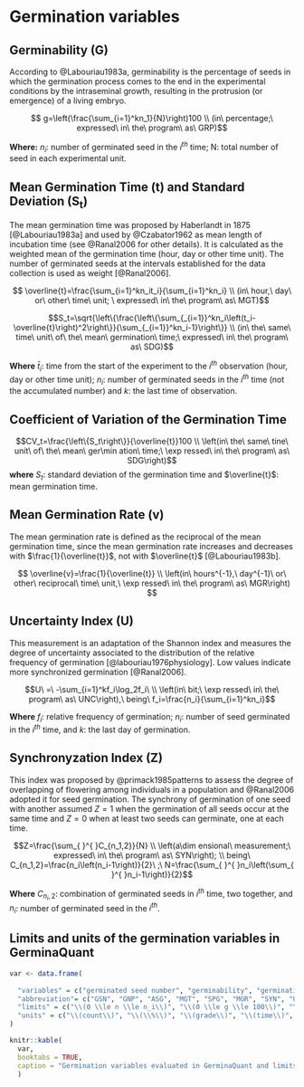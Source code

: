 # Germination variables

## Germinability (G)

According to @Labouriau1983a, germinability is the percentage of seeds in which the germination process comes to the end in the experimental conditions by the intraseminal growth, resulting in the protrusion (or emergence) of a living embryo.


$$ g=\left(\frac{\sum_{i=1}^kn_1}{N}\right)100 \\ (in\ percentage;\ expressed\ in\ the\ program\ as\ GRP)$$
  
**Where:** $n_i$: number of germinated seed in the $i^{th}$ time; N: total number of seed in each experimental unit.

## Mean Germination Time (t) and Standard Deviation (S~t~)

The mean germination time was proposed by Haberlandt in 1875 [@Labouriau1983a] and used by @Czabator1962 as mean length of incubation time (see @Ranal2006 for other details). It is calculated as the weighted mean of the germination time (hour, day or other time unit). The number of germinated seeds at the intervals established for the data collection is used as weight [@Ranal2006]. 



$$ \overline{t}=\frac{\sum_{i=1}^kn_it_i}{\sum_{i=1}^kn_i} \\ (in\ hour,\ day\ or\ other\ time\ unit; \ expressed\ in\ the\ program\ as\ MGT)$$


$$S_t=\sqrt{\left\{\frac{\left\{\sum_{_{i=1}}^kn_i\left(t_i-\overline{t}\right)^2\right\}}{\sum_{_{i=1}}^kn_i-1}\right\}} \\ (in\ the\ same\ time\ unit\ of\ the\ mean\ germination\ time;\ expressed\ in\ the\ program\ as\ SDG)$$


**Where** $\bar{t}_i$: time from the start of the experiment to the $i^{th}$ observation (hour, day or other time unit); $n_i$: number of germinated seeds in the $i^{th}$ time (not the accumulated number) and $k$: the last time of observation.


## Coefficient of Variation of the Germination Time


$$CV_t=\frac{\left\{S_t\right\}}{\overline{t}}100 \\ \left(in\ the\ same\ tine\ unit\ of\ the\ mean\ ger\min ation\ time;\ \exp ressed\ in\ the\ program\ as\ SDG\right)$$
**where** $S_t$: standard deviation of the germination time and $\overline{t}$: mean germination time.


## Mean Germination Rate (v)

The mean germination rate is defined as the reciprocal of the mean germination time, since the mean germination rate increases and decreases with $\frac{1}{\overline{t}}$, not with $\overline{t}$ [@Labouriau1983b].

$$ \overline{v}=\frac{1}{\overline{t}} \\ \left(in\ hours^{-1},\ day^{-1}\ or\ other\ reciprocal\ time\ unit,\ \exp ressed\ in\ the\ program\ as\ MGR\right) $$

## Uncertainty Index (U)

This measurement is an adaptation of the Shannon index and measures the degree of uncertainty associated to the distribution of the relative frequency of germination [@labouriau1976physiology]. Low values indicate more synchronized germination [@Ranal2006].

$$U\ =\ -\sum_{i=1}^kf_i\log_2f_i\ \\ \left(in\ bit;\ \exp ressed\ in\ the\ program\ as\ UNC\right),\ being\ f_i=\frac{n_i}{\sum_{i=1}^kn_i}$$

**Where** $f_i$: relative frequency of germination; $n_i$: number of seed germinated in the  $i^{th}$ time, and $k$: the last day of germination.


## Synchronyzation Index (Z)

This index was proposed by @primack1985patterns to assess the degree of overlapping of flowering among individuals in a population and @Ranal2006 adopted it for seed germination. The synchrony of germination of one seed with another assumed $Z=1$ when the germination of all seeds occur at the same time and $Z = 0$ when at least two seeds can germinate, one at each time. 

$$Z=\frac{\sum_{ }^{ }C_{n_1,2}}{N} \\ \left(a\dim ensional\ measurement;\ expressed\ in\ the\ program\ as\ SYN\right); \\ being\ C_{n_1,2}=\frac{n_i\left(n_i-1\right)}{2}\ ;\ N=\frac{\sum_{ }^{ }n_i\left(\sum_{ }^{ }n_i-1\right)}{2}$$

**Where** $C_{n_i,2}$: combination of germinated seeds in $i^{th}$ time, two together, and $n_i$: number of germinated seed in the $i^{th}$.


## Limits and units of the germination variables in GerminaQuant

```r

var <- data.frame(
  
  "variables" = c("germinated seed number", "germinability", "germination asin", "mean germination time", "germination speed", "mean germination rate", "Synchronyzation Index", "Uncertainty Index", "germination standard deviation", "germination variance", "Coefficient of variation"),
  "abbreviation"= c("GSN", "GNP", "ASG", "MGT", "SPG", "MGR", "SYN", "UNC", "SDG", "VGT", "CVG"),
  "limits" = c("\\(0 \\le n \\le n_i\\)", "\\(0 \\le g \\le 100\\)", "\\(0 \\le arsin \\le 1\\)", "\\(0 \\le t \\le k\\)", "\\(0 < g_s \\le 100\\)", "\\(0 < v \\le 1\\)", "\\(0 \\le Z \\le 1\\)", "\\(0 \\le U \\le log_2 n_i\\)", "\\(0 < s_t^2  \\le \\infty\\)", "\\(0 < s_t  \\le \\infty\\)", "\\(0 < CV_t  \\le \\infty\\)"),
  "units" = c("\\(count\\)", "\\(\\%\\)", "\\(grade\\)", "\\(time\\)", "\\(\\%\\)", "\\(time^{-1}\\)", "\\(-\\)", "\\(bit\\)", "\\(time^2\\)", "\\(time\\)", "\\(\\%\\)")
)

knitr::kable(
  var, 
  booktabs = TRUE,
  caption = "Germination variables evaluated in GerminaQuant and limits according @Ranal2006 ; where: \\(n_i\\), number of seed germinated in \\(i^{nth}\\) time ; \\(K\\), the last day of the avaliation process for germination."
  )
```

